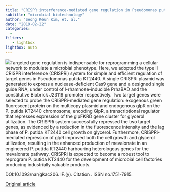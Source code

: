 ```yaml
---
title: "CRISPR interference-mediated gene regulation in Pseudomonas putida KT2440"
subtitle: "microbial biotechnology"
author: "Seong Keun Kim, et. al."
date: "2019-02-22"
categories:
  - 
filters:
   - lightbox
lightbox: auto
---
```


![](https://ami-journals.onlinelibrary.wiley.com/cms/asset/ab33083f-4436-4f1c-b5d3-2ae9b0596a57/mbt213382-fig-0001-m.png)Targeted gene regulation is indispensable for reprogramming a cellular network to modulate a microbial phenotype. Here, we adopted the type II CRISPR interference (CRISPRi) system for simple and efficient regulation of target genes in Pseudomonas putida KT2440. A single CRISPRi plasmid was generated to express a nuclease-deficient Cas9 gene and a designed single guide RNA, under control of l-rhamnose-inducible PrhaBAD and the constitutive Biobrick J23119 promoter respectively. Two target genes were selected to probe the CRISPRi-mediated gene regulation: exogenous green fluorescent protein on the multicopy plasmid and endogenous glpR on the P. putida KT2440 chromosome, encoding GlpR, a transcriptional regulator that represses expression of the glpFKRD gene cluster for glycerol utilization. The CRISPRi system successfully repressed the two target genes, as evidenced by a reduction in the fluorescence intensity and the lag phase of P. putida KT2440 cell growth on glycerol. Furthermore, CRISPRi-mediated repression of glpR improved both the cell growth and glycerol utilization, resulting in the enhanced production of mevalonate in an engineered P. putida KT2440 harbouring heterologous genes for the mevalonate pathway. CRISPRi is expected to become a robust tool to reprogram P. putida KT2440 for the development of microbial cell factories producing industrially valuable products.

DOI:10.1093/nar/gkac206. IF.(y). Citation . ISSN no.1751-7915.

[Original article](https://ami-journals.onlinelibrary.wiley.com/doi/full/10.1111/1751-7915.13382){.external target="_blank"}
